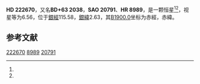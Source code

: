 {{Starbox begin
| name = HD 222670
}}
{{Starbox observe
| epoch = [[J2000.0|J2000.0]]
| constell = {{星座名待查}}<ref name=SIMBAD>{{cite web
 | url=http://simbad.u-strasbg.fr/simbad/sim-id?Ident=HR+8989
 | title=Pulsating variable Star
 | publisher=Centre de Données astronomiques de Strasbourg
 | work=SIMBAD
 | accessdate=2012-07-13
 | archive-date=2016-03-18
 | archive-url=https://web.archive.org/web/20160318223242/http://simbad.u-strasbg.fr/simbad/sim-id?Ident=HR+8989
 | dead-url=no
 }}</ref><ref name=DATA>{{cite web
 | url=http://vizier.u-strasbg.fr/viz-bin/VizieR-5?-out.add=.&-source=5050&-corr=PK=HR&-out.max=9999&HR=8989
 | title=VizieR Detailed Page
 | accessdate=2012-07-13
 | archive-date=2016-03-04
 | archive-url=https://web.archive.org/web/20160304194923/http://vizier.u-strasbg.fr/viz-bin/VizieR-5?-out.add=.&-source=5050&-corr=PK=HR&-out.max=9999&HR=8989
 | dead-url=no
 }}</ref>
| 星官 = 
| ra = {{RA|23|42|20.8}}<ref name=SIMBAD /><ref name=DATA />
| dec = {{DEC|+64|30|56}}<ref name=SIMBAD /><ref name=DATA />
| appmag_v = 6.56<ref name=SIMBAD /><ref name=DATA />
}}
{{Starbox character
| class = M2III<ref name=SIMBAD /><ref name=DATA />
| b-v = 1.88<ref name=SIMBAD /><ref name=DATA />
| u-b = 2.12<ref name=SIMBAD /><ref name=DATA />
| r-i = 1.33<ref name=SIMBAD /><ref name=DATA />
| variable = 
}}
{{Starbox astrometry
| radial_v = 2.12
| prop_mo_ra = -3
| parallax = 
| p_error = 
}}
{{Starbox catalog
| names =BD+63 2038，[[SAO星表|SAO]] 20791，[[HD星表|HD]] 222670，[[HR星表|HR]] 8989}}
{{Starbox reference |Simbad=HR+8989}}
{{Starbox end}}

'''HD 222670'''，又名'''BD+63 2038'''，'''SAO 20791'''、'''HR 8989'''，是一颗恒星<ref name=SIMBAD /><ref name=DATA />，视星等为6.56，位于[[銀道座標系|銀經]]115.58，[[銀道座標系|銀緯]]2.63，其[[B1900.0|B1900.0]]坐标为赤經{{RA|23|37|37.5}}，赤緯{{DEC|+63|2.63|39}}。

== 参考文献 ==
{{reflist}}

{{star-stub}}

[[Category:HD和HDE天體|222670]]
[[Category:HR天體|8989]]
[[Category:SAO天體|20791]]